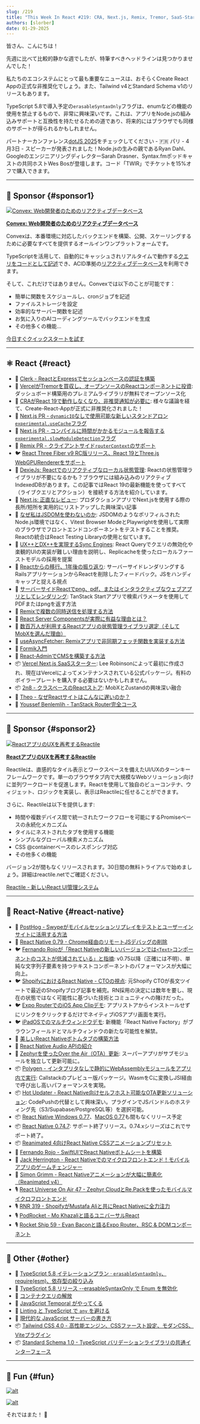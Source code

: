 ```yaml
---
slug: /219
title: "This Week In React #219: CRA, Next.js, Remix, Tremor, SaaS-Starter, Local-First, JSDom, 2n8, RN-Windows, OTA, Polygen, Audio API, Debugging, Shopify, Bottom Tabs, Reanimated, Tailwind, Standard Schema, TypeScript..."
authors: [slorber]
date: 01-29-2025
---
```


皆さん、こんにちは！

先週に比べて比較的静かな週でしたが、特筆すべきヘッドラインは見つかりませんでした！

私たちのエコシステムにとって最も重要なニュースは、おそらくCreate React Appの正式な非推奨化でしょう。また、Tailwind v4とStandard Schema v1のリリースもあります。

TypeScript 5.8で導入予定の`erasableSyntaxOnly`フラグは、enumなどの機能の使用を禁止するもので、非常に興味深いです。これは、アプリをNode.jsの組み込みサポートと互換性を持たせるための道であり、将来的にはブラウザでも同様のサポートが得られるかもしれません。

パートナーカンファレンス[dotJS 2025](https://www.dotjs.io/?utm_source=thisweekinreact)をチェックしてください - 🇫🇷 パリ - 4月3日 - スピーカーが発表されました！Node.jsの生みの親であるRyan Dahl、GoogleのエンジニアリングディレクターSarah Drasner、Syntax.fmポッドキャストの共同ホストWes Bosが登壇します。コード「TWIR」でチケットを15%オフで購入できます。

<!-- truncate -->


<Support />

***

## 💸 Sponsor {#sponsor1}

[![Convex: Web開発者のためのリアクティブデータベース](/emails/issues/219/convexbanner.jpg)](https://convex.link/thisweek)

**[Convex: Web開発者のためのリアクティブデータベース](https://convex.link/thisweek)**

Convexは、本番環境に対応したバックエンドを構築、公開、スケーリングするために必要なすべてを提供するオールインワンプラットフォームです。

TypeScriptを活用して、自動的にキャッシュされリアルタイムで動作する[クエリをコードとして記述](https://docs.convex.dev/functions/query-functions/)でき、ACID準拠の[リアクティブデータベース](https://docs.convex.dev/database)を利用できます。

そして、これだけではありません。Convexでは以下のことが可能です：

* 簡単に関数をスケジュールし、cronジョブを記述
* ファイルストレージを設定
* 効率的なサーバー関数を記述
* お気に入りのAIコーディングツールでバックエンドを生成
* その他多くの機能…

[今日すぐクイックスタートを試す](https://docs.convex.dev/quickstarts)

***

## ⚛️ React {#react}

* 💸 [Clerk - ReactとExpressでセッションベースの認証を構築](https://go.clerk.com/HRqsMAP)
* 📣 [VercelがTremorを買収し、オープンソースのReactコンポーネントに投資](https://vercel.com/blog/vercel-acquires-tremor): ダッシュボード構築用のプレミアムライブラリが無料でオープンソース化
* 👀 [CRAがReact 19で動作しなくなり、非推奨通知が必要に](https://github.com/facebook/create-react-app/issues/17004): 様々な議論を経て、Create-React-Appが正式に非推奨化されました！
* 👀 [Next.js PR - `dynamicIO`なしで使用可能な新しいスタンドアロン`experimental.useCache`フラグ](https://github.com/vercel/next.js/pull/75240)
* 👀 [Next.js PR - コンパイルに時間がかかるモジュールを報告する`experimental.slowModuleDetection`フラグ](https://github.com/vercel/next.js/pull/75368)
* 👀 [Remix PR - クライアントサイド`routerContext`のサポート](https://github.com/remix-run/react-router/pull/12515)
* 🐦 [React Three Fiber v9 RC版リリース、React 19とThree.js WebGPURendererをサポート](https://x.com/0xca0a/status/1882441755368563114)
* 📜 [DexieJs: Reactでのリアクティブなローカル状態管理](https://www.typeonce.dev/article/dexie-js-reactive-local-state-in-react): Reactの状態管理ライブラリが不要になるかも？ブラウザには組み込みのリアクティブIndexedDBがあります。この記事ではReact 19の最新機能を使ってすべて（ライブクエリとアクション）を接続する方法を紹介しています。
* 📜 [Next.js: 正直なレビュー](https://beeps.dev/blog/nextjs-an-honest-review): プロダクションアプリでNext.jsを使用する際の長所/短所を実用的にリストアップした興味深い記事
* 📜 [なぜ私はJSDOMを使わないのか](https://www.epicweb.dev/why-i-won-t-use-jsdom): JSDOMのようなポリフィルされたNode.js環境ではなく、Vitest Browser ModeとPlaywrightを使用して実際のブラウザでフロントエンドコンポーネントをテストすることを推奨。Reactの統合はReact Testing Libraryの使用と似ています。
* 📜 [UX++とDX++を実現するSync Engines](https://www.carlassmann.com/blog/improve-ux-dx-with-sync-engines): React Queryでクエリの無効化や楽観的UIの実装が難しい理由を説明し、Replicacheを使ったローカルファーストモデルの採用を提案
* 📜 [Reactからの移行、1年後の振り返り](https://kellysutton.com/2025/01/18/moving-on-from-react-a-year-later.html): サーバーサイドレンダリングするRailsアプリケーションからReactを削除したフィードバック。JSをハンディキャップと捉える視点
* 📜 [サーバーサイドReactでpng、pdf、またはインタラクティブなウェブアプリとしてレンダリング](https://swizec.com/blog/server-side-react-that-renders-as-png-pdf-or-interactive-webapp/): TanStack Startアプリで検索パラメータを使用してPDFまたはpngを返す方法
* 📜 [Remixで複数の同時送信を処理する方法](https://tigerabrodi.blog/how-to-handle-multiple-concurrent-submissions-in-remix)
* 📜 [React Server Componentsが実際に有益な理由とは？](https://tigerabrodi.blog/why-is-react-server-components-actually-beneficial-full-history)
* 📜 [数百万人が利用するReactアプリの状態管理ライブラリ選定（そしてMobXを選んだ理由）](https://www.photoroom.com/inside-photoroom/picking-a-state-management-library-why-we-went-with-mobx-)
* 📜 [useAsyncFetcher: Remixアプリで非同期フェッチ関数を実装する方法](https://www.cerbos.dev/blog/useasyncfetcher-implement-asynchronous-fetch-in-remix)
* 📜 [Formik入門](https://playfulprogramming.com/posts/formik-intro)
* 📜 [React-AdminでCMSを構築する方法](https://marmelab.com/blog/2025/01/24/how-to-build-a-cms-with-react-admin.html)
* 📦 [Vercel Next.js SaaSスターター](https://github.com/nextjs/saas-starter): Lee Robinsonによって最初に作成され、現在はVercelによってメンテナンスされている公式パッケージ。有料のボイラープレートを購入する必要はないかもしれません。
* 📦 [2n8 - クラスベースのReactストア](https://2n8.wstone.uk/): MobXとZustandの興味深い融合
* 🎥 [Theo - なぜReactサイトはこんなに遅いのか？](https://www.youtube.com/watch?v=INLq9RPAYUw)
* 🎥 [Youssef Benlemlih - TanStack Router完全コース](https://www.youtube.com/watch?v=fpXOT8SNTpY)

<SubscribeFormEmbed placement="middle" />

***

## 💸 Sponsor {#sponsor2}

[![ReactアプリのUXを再考するReactile](/emails/issues/216/reactile.jpg)](https://www.reactile.net/?utm_source=ThisweekinReact)

**[ReactアプリのUXを再考するReactile](https://www.reactile.net/?utm_source=ThisweekinReact)**

Reactileは、直感的なタイル表示とワークスペースを備えたUI/UXのターンキーフレームワークです。単一のブラウザタブ内で大規模なWebソリューション向けに並列ワークロードを促進します。Reactを使用して独自のビューコンテナ、ウィジェット、ロジックを実装し、表示はReactileに任せることができます。

さらに、Reactileは以下を提供します:

* 時間や複数デバイス間で統一されたワークフローを可能にするPromiseベースの永続化メカニズム
* タイルにネストされたタブを使用する機能
* シンプルなグローバル検索メカニズム
* CSS @containerベースのレスポンシブ対応
* その他多くの機能

バージョン2が間もなくリリースされます。30日間の無料トライアルで始めましょう。詳細はreactile.netでご確認ください。

[Reactile - 新しいReact UI管理システム](https://www.reactile.net/price?utm_source=ThisweekinReact)

***

## 📱 React-Native {#react-native}

* 💸 [PostHog - Swypeがモバイルセッションリプレイをテストとユーザーインサイトに活用する方法](https://dub.link/twir-jan29)
* 📣 [React Native 0.79 - Chrome経由のリモートJSデバッグの削除](https://github.com/react-native-community/discussions-and-proposals/discussions/872)
* 🐦 [Fernando Rojoが「React Nativeの新しいバージョンでは`<Text>`コンポーネントのコストが低減されている」と指摘](https://x.com/FernandoTheRojo/status/1882111985661415556): v0.75以降（正確には不明）、単純な文字列子要素を持つテキストコンポーネントのパフォーマンスが大幅に向上。
* 🐦 [ShopifyにおけるReact Native - CTOの視点](https://x.com/jmwind/status/1882071857098080653): 元Shopify CTOが長文ツイートで最近のShopifyブログ記事を補完。RN採用の決定には数年を要し、現在の状態ではなく可能性に基づいた技術とコミュニティへの賭けだった。
* 🐦 [Expo RouterでのiOS App Clipデモ](https://x.com/Baconbrix/status/1882141919574360421): アプリストアからインストールせずにリンクをクリックするだけでネイティブiOSアプリ画面を実行。
* 🐦 [iPadOSでのマルチウィンドウデモ](https://x.com/o_kwasniewski/status/1882388170643272130): 新機能「React Native Factory」がブラウンフィールドとマルチウィンドウの新たな可能性を解禁。
* 📜 [美しいReact Nativeボトムタブの構築方法](https://expo.dev/blog/how-to-build-beautiful-react-native-bottom-tabs)
* 📜 [React Native Audio APIの紹介](https://blog.swmansion.com/hello-react-native-audio-api-bb0f10347211)
* 📜 [Zephyrを使ったOver the Air（OTA）更新](https://zephyr-cloud.io/blog/ota-with-zephyr): スーパーアプリがサブモジュールを独立して更新可能に。
* 📦 [Polygen - インタプリタなしで静的にWebAssemblyモジュールをアプリ内で実行](https://github.com/callstackincubator/polygen): Callstackのプレビュー版パッケージ。WasmをCに変換しJSI経由で呼び出し高いパフォーマンスを実現。
* 📦 [Hot Updater - React Native向けセルフホスト可能なOTA更新ソリューション](https://github.com/gronxb/hot-updater): CodePushの代替として興味深い。プラグインでJSバンドルのホスティング先（S3/Supabase/PostgreSQL等）を選択可能。
* 📦 [React Native Windows 0.77](https://github.com/microsoft/react-native-windows/releases/tag/react-native-windows_v0.77.0)、[MacOS 0.77](https://github.com/microsoft/react-native-macos/pull/2333)も間もなくリリース予定
* 📦 [React Native 0.74.7](https://github.com/facebook/react-native/releases/tag/v0.74.7): サポート終了リリース。0.74.xシリーズはこれでサポート終了。
* 📦 [Reanimated 4向けReact Native CSSアニメーションプリセット](https://github.com/software-mansion-labs/react-native-css-animations)
* 🎥 [Fernando Rojo - SwiftUIでReact Nativeボトムシートを構築](https://www.youtube.com/watch?v=TFEPTgGJ2iU)
* 🎥 [Jack Herrington - React Nativeでのマイクロフロントエンド！モバイルアプリのゲームチェンジャー](https://www.youtube.com/watch?v=Lp-5wSsd5Do)
* 🎥 [Simon Grimm - React Nativeアニメーションが大幅に簡素化（Reanimated v4）](https://www.youtube.com/watch?v=QgCLSR9EbDc)
* 🎙️ [React Universe On Air 47 - Zephyr CloudとRe.Packを使ったモバイルマイクロフロントエンド](https://www.youtube.com/watch?v=9fHpEngW2lU)
* 🎙️ [RNR 319 - ShopifyがMustafa Aliと共にReact Nativeに全力注力](https://www.reactnativeradio.com/episodes/rnr-319-shopify-goes-full-throttle-on-react-native-with-mustafa-ali)
* 🎙️ [PodRocket - Mo Khazaliと語るユニバーサルReact](https://podrocket.logrocket.com/universal-react-mo-khazali)
* 🎙️ [Rocket Ship 59 - Evan Baconと語るExpo Router、RSC & DOMコンポーネント](https://share.transistor.fm/s/df636b75)

***

## 🔀 Other {#other}

* 👀 [TypeScript 5.8 イテレーションプラン · `erasableSyntaxOnly`、require(esm)、依存型の絞り込み](https://github.com/microsoft/TypeScript/issues/61023)
* 📜 [TypeScript 5.8 リリース --erasableSyntaxOnly で Enum を無効化](https://www.totaltypescript.com/erasable-syntax-only)
* 📜 [コンテナクエリの解放](https://www.joshwcomeau.com/css/container-queries-unleashed/)
* 📜 [JavaScript Temporal がやってくる](https://developer.mozilla.org/en-US/blog/javascript-temporal-is-coming/)
* 📜 [Linting と TypeScript で `any` を避ける](https://typescript-eslint.io/blog/avoiding-anys/)
* 📜 [現代的な JavaScript サーバーの書き方](https://marvinh.dev/blog/modern-way-to-write-javascript-servers/)
* 📦 [Tailwind CSS 4.0 - 高性能エンジン、CSSファースト設定、モダンCSS、Viteプラグイン](https://tailwindcss.com/blog/tailwindcss-v4)
* 📦 [Standard Schema 1.0 - TypeScript バリデーションライブラリの共通インターフェース](https://standardschema.dev/)

***

## 🤭 Fun {#fun}

[![alt](/emails/issues/219/meme.jpg)](https://x.com/dcorbacho/status/1655443576195538946)

[![alt](/emails/issues/219/meme2.jpg)](https://x.com/thekitze/status/1883985586194706537)

それではまた！ 👋